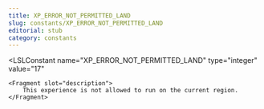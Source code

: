 ```yaml
---
title: XP_ERROR_NOT_PERMITTED_LAND
slug: constants/XP_ERROR_NOT_PERMITTED_LAND
editorial: stub
category: constants
---
```


<LSLConstant
	name="XP_ERROR_NOT_PERMITTED_LAND"
	type="integer"
	value="17"
>
	<Fragment slot="description">
		This experience is not allowed to run on the current region.
	</Fragment>
</LSLConstant>
